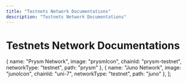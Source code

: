 ```yaml
---
title: "Testnets Network Documentations"
description: "Testnets Network Documentations"
---
```


# Testnets Network Documentations

  {
    name: "Prysm Network",
    image: "prysmIcon",
    chainId: "prysm-testnet",
    networkType: "testnet",
    path: "prysm"
  },
  {
    name: "Juno Network",
    image: "junoIcon",
    chainId: "uni-7",
    networkType: "testnet",
    path: "juno"
  },
];

<NetworkGrid networks={networks} />